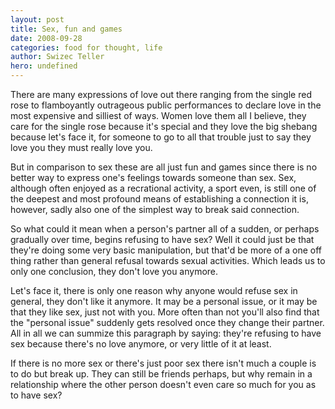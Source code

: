 ```yaml
---
layout: post
title: Sex, fun and games
date: 2008-09-28
categories: food for thought, life
author: Swizec Teller
hero: undefined
---
```


There are many expressions of love out there ranging from the single red rose to flamboyantly outrageous public performances to declare love in the most expensive and silliest of ways. Women love them all I believe, they care for the single rose because it's special and they love the big shebang because let's face it, for someone to go to all that trouble just to say they love you they must really love you.

But in comparison to sex these are all just fun and games since there is no better way to express one's feelings towards someone than sex. Sex, although often enjoyed as a recrational activity, a sport even, is still one of the deepest and most profound means of establishing a connection it is, however, sadly also one of the simplest way to break said connection.

So what could it mean when a person's partner all of a sudden, or perhaps gradually over time, begins refusing to have sex? Well it could just be that they're doing some very basic manipulation, but that'd be more of a one off thing rather than general refusal towards sexual activities. Which leads us to only one conclusion, they don't love you anymore.

Let's face it, there is only one reason why anyone would refuse sex in general, they don't like it anymore. It may be a personal issue, or it may be that they like sex, just not with you. More often than not you'll also find that the "personal issue" suddenly gets resolved once they change their partner. All in all we can summize this paragraph by saying: they're refusing to have sex because there's no love anymore, or very little of it at least.

If there is no more sex or there's just poor sex there isn't much a couple is to do but break up. They can still be friends perhaps, but why remain in a relationship where the other person doesn't even care so much for you as to have sex?
